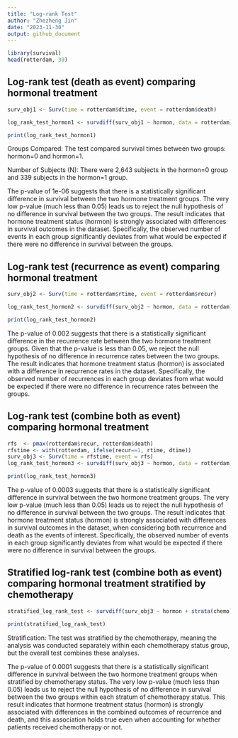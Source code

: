 ```yaml
---
title: "Log-rank Test"
author: "Zhezheng Jin"
date: "2023-11-30"
output: github_document
---
```


```r
library(survival)
head(rotterdam, 30)
```

## Log-rank test (death as event) comparing hormonal treatment
```r
surv_obj1 <- Surv(time = rotterdam$dtime, event = rotterdam$death)

log_rank_test_hormon1 <- survdiff(surv_obj1 ~ hormon, data = rotterdam)

print(log_rank_test_hormon1)
```

Groups Compared: The test compared survival times between two groups: hormon=0 and hormon=1.

Number of Subjects (N): There were 2,643 subjects in the hormon=0 group and 339 subjects in the hormon=1 group.

The p-value of 1e-06 suggests that there is a statistically significant difference in survival between the two hormone treatment groups.
The very low p-value (much less than 0.05) leads us to reject the null hypothesis of no difference in survival between the two groups.
The result indicates that hormone treatment status (hormon) is strongly associated with differences in survival outcomes in the dataset. Specifically, the observed number of events in each group significantly deviates from what would be expected if there were no difference in survival between the groups.

## Log-rank test (recurrence as event) comparing hormonal treatment
```r
surv_obj2 <- Surv(time = rotterdam$rtime, event = rotterdam$recur)

log_rank_test_hormon2 <- survdiff(surv_obj2 ~ hormon, data = rotterdam)

print(log_rank_test_hormon2)
```

The p-value of 0.002 suggests that there is a statistically significant difference in the recurrence rate between the two hormone treatment groups.
Given that the p-value is less than 0.05, we reject the null hypothesis of no difference in recurrence rates between the two groups.
The result indicates that hormone treatment status (hormon) is associated with a difference in recurrence rates in the dataset. Specifically, the observed number of recurrences in each group deviates from what would be expected if there were no difference in recurrence rates between the groups.

## Log-rank test (combine both as event) comparing hormonal treatment
```r
rfs  <- pmax(rotterdam$recur, rotterdam$death)
rfstime <- with(rotterdam, ifelse(recur==1, rtime, dtime))
surv_obj3 <- Surv(time = rfstime, event = rfs)
log_rank_test_hormon3 <- survdiff(surv_obj3 ~ hormon, data = rotterdam)

print(log_rank_test_hormon3)
```

The p-value of 0.0003 suggests that there is a statistically significant difference in survival between the two hormone treatment groups.
The very low p-value (much less than 0.05) leads us to reject the null hypothesis of no difference in survival between the two groups.
The result indicates that hormone treatment status (hormon) is strongly associated with differences in survival outcomes in the dataset, when considering both recurrence and death as the events of interest. Specifically, the observed number of events in each group significantly deviates from what would be expected if there were no difference in survival between the groups.

## Stratified log-rank test (combine both as event) comparing hormonal treatment stratified by chemotherapy
```r
stratified_log_rank_test <- survdiff(surv_obj3 ~ hormon + strata(chemo), data = rotterdam)

print(stratified_log_rank_test)
```

Stratification: The test was stratified by the chemotherapy, meaning the analysis was conducted separately within each chemotherapy status group, but the overall test combines these analyses.

The p-value of 0.0001 suggests that there is a statistically significant difference in survival between the two hormone treatment groups when stratified by chemotherapy status.
The very low p-value (much less than 0.05) leads us to reject the null hypothesis of no difference in survival between the two groups within each stratum of chemotherapy status.
This result indicates that hormone treatment status (hormon) is strongly associated with differences in the combined outcomes of recurrence and death, and this association holds true even when accounting for whether patients received chemotherapy or not.

